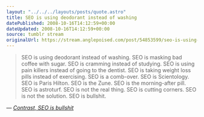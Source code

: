 ```yaml
---
layout: "../../../layouts/posts/quote.astro"
title: SEO is using deodorant instead of washing
datePublished: 2008-10-16T14:12:59+00:00
dateUpdated: 2008-10-16T14:12:59+00:00
source: tumblr stream
originalUrl: https://stream.anglepoised.com/post/54853599/seo-is-using-deodorant-instead-of-washing-seo-is
---
```


> SEO is using deodorant instead of washing. SEO is masking bad coffee with sugar. SEO is cramming instead of studying. SEO is using pain killers instead of going to the dentist. SEO is taking weight loss pills instead of exercising. SEO is a comb-over. SEO is Scientology. SEO is Paris Hilton. SEO is the Zune. SEO is the morning-after pill. SEO is astroturf. SEO is not the real thing. SEO is cutting corners. SEO is not the solution. SEO is bullshit.

— <cite>[Contrast, _SEO is bullshit_](http://www.contrast.ie/blog/seo-is-bullshit/)</cite>
